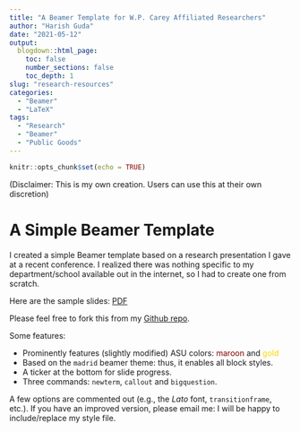 ```yaml
---
title: "A Beamer Template for W.P. Carey Affiliated Researchers"
author: "Harish Guda"
date: "2021-05-12"
output:
  blogdown::html_page:
    toc: false
    number_sections: false
    toc_depth: 1
slug: "research-resources"
categories: 
  - "Beamer"
  - "LaTeX"
tags: 
  - "Research"
  - "Beamer"
  - "Public Goods"
---
```


```r
knitr::opts_chunk$set(echo = TRUE)
```

(Disclaimer: This is my own creation. Users can use this at their own discretion)

# A Simple Beamer Template

I created a simple Beamer template based on a research presentation I gave at a recent conference. I realized there was nothing specific to my department/school available out in the internet, so I had to create one from scratch. 

Here are the sample slides: [PDF](https://github.com/harish-guda/wpcarey-beamer-template/raw/master/wpcarey-beamer-template.pdf)

Please feel free to fork this from my [Github repo](https://github.com/harish-guda/wpcarey-beamer-template). 

Some features: 

- Prominently features (slightly modified) ASU colors: <span style="color: maroon;">maroon</span> and <span style="color: gold;">gold</span> 
- Based on the `madrid` beamer theme: thus, it enables all block styles. 
- A ticker at the bottom for slide progress. 
- Three commands: `newterm`, `callout` and `bigquestion`. 

A few options are commented out (e.g., the *Lato* font, `transitionframe`, etc.).  If you have an improved version, please email me: I will be happy to include/replace my style file. 